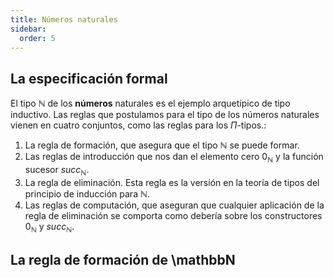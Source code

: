 ```yaml
---
title: Números naturales
sidebar:
  order: 5
---
```


## La especificación formal

El tipo $\mathbb{N}$ de los **números** naturales es el ejemplo arquetípico de tipo 
inductivo. Las reglas que postulamos para el tipo de los números naturales vienen en cuatro 
conjuntos, como las reglas para los $\Pi$-tipos.:

1. La regla de formación, que asegura que el tipo $\mathbb{N}$ se puede formar.
2. Las reglas de introducción que nos dan el elemento cero $0_{\mathbb{N}}$ y la función 
  sucesor $succ_{\mathbb{N}}$.
3. La regla de eliminación. Esta regla es la versión en la teoría de tipos del principio de
  inducción para $\mathbb{N}$.
4. Las reglas de computación, que aseguran que cualquier aplicación de la regla de
  eliminación se comporta como debería sobre los constructores $0_{\mathbb{N}}$ y
  $succ_{\mathbb{N}}$.

## La regla de formación de \mathbbN
